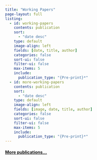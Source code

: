 ```yaml
---
title: "Working Papers"
page-layout: full
listing:
  - id: working-papers
    contents: publication
    sort: 
      - "date desc"
    type: default
    image-align: left
    fields: [date, title, author]
    categories: false
    sort-ui: false
    filter-ui: false
    max-items: 5
    include:
      publication_type: "{Pre-print}*"
  - id: more-working-papers
    contents: publication
    sort: 
      - "date desc"
    type: default
    image-align: left
    fields: [image, date, title, author]
    categories: false
    sort-ui: false
    filter-ui: false
    max-items: 5
    include:
      publication_type: "{Pre-print}*"
---
```


:::::{#working-papers}
:::::

#### [More publications...](/publications/)

:::::{#more-working-papers}
:::::
